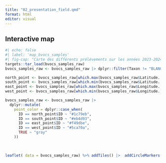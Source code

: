 ```yaml
---
title: "02_presentation_field.qmd"
format: html
editor: visual
---
```


## Interactive map

```r
#| echo: false
#| label: 'map_bvocs_samples'
#| fig-cap: "Carte des différents prélévements sur les années 2023-2024-2025"
targets::tar_load(bvocs_samples_raw)
bvocs_samples_raw <- bvocs_samples_raw |> dplyr::filter(Taxon != "BLANC")

north_point <- bvocs_samples_raw[which.max(bvocs_samples_raw$Latitude..WGS84.), ]
south_point <- bvocs_samples_raw[which.min(bvocs_samples_raw$Latitude..WGS84.), ]
east_point <- bvocs_samples_raw[which.max(bvocs_samples_raw$Longitude..WGS84.), ]
west_point <- bvocs_samples_raw[which.min(bvocs_samples_raw$Longitude..WGS84.), ]

bvocs_samples_raw <- bvocs_samples_raw |> 
  dplyr::mutate(
    point_color = dplyr::case_when(
      ID == north_point$ID ~ "#1c79eb",
      ID == south_point$ID ~ "#eb4d93",
      ID == east_point$ID ~ "#f49dbe",
      ID == west_point$ID ~ "#5ca70a",
      TRUE ~ "gray"
    ))
    
    
    
leaflet( data = bvocs_samples_raw) %>% addTiles() |>  addCircleMarkers(~Longitude..WGS84., ~Latitude..WGS84., popup = ~as.character(ID), color = ~point_color, fillOpacity = 0.7)
```
